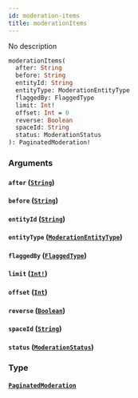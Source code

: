 ```yaml
---
id: moderation-items
title: moderationItems
---
```


No description

```graphql
moderationItems(
  after: String
  before: String
  entityId: String
  entityType: ModerationEntityType
  flaggedBy: FlaggedType
  limit: Int!
  offset: Int = 0
  reverse: Boolean
  spaceId: String
  status: ModerationStatus
): PaginatedModeration!

```

### Arguments

#### `after` ([`String`](/docs/graphql/scalars/string))

#### `before` ([`String`](/docs/graphql/scalars/string))

#### `entityId` ([`String`](/docs/graphql/scalars/string))

#### `entityType` ([`ModerationEntityType`](/docs/graphql/enums/moderation-entity-type))

#### `flaggedBy` ([`FlaggedType`](/docs/graphql/enums/flagged-type))

#### `limit` ([`Int!`](/docs/graphql/scalars/int))

#### `offset` ([`Int`](/docs/graphql/scalars/int))

#### `reverse` ([`Boolean`](/docs/graphql/scalars/boolean))

#### `spaceId` ([`String`](/docs/graphql/scalars/string))

#### `status` ([`ModerationStatus`](/docs/graphql/enums/moderation-status))

### Type

#### [`PaginatedModeration`](/docs/graphql/objects/paginated-moderation)
